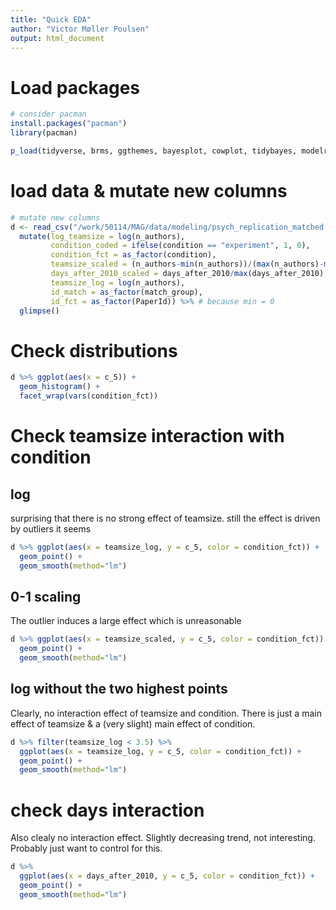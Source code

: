 ```yaml
---
title: "Quick EDA"
author: "Victor Møller Poulsen"
output: html_document
---
```


# Load packages

```r

# consider pacman
install.packages("pacman") 
library(pacman)

p_load(tidyverse, brms, ggthemes, bayesplot, cowplot, tidybayes, modelr)

```

# load data & mutate new columns

```r

# mutate new columns
d <- read_csv("/work/50114/MAG/data/modeling/psych_replication_matched.csv") %>%
  mutate(log_teamsize = log(n_authors), 
         condition_coded = ifelse(condition == "experiment", 1, 0),
         condition_fct = as_factor(condition), 
         teamsize_scaled = (n_authors-min(n_authors))/(max(n_authors)-min(n_authors)),
         days_after_2010_scaled = days_after_2010/max(days_after_2010),
         teamsize_log = log(n_authors),
         id_match = as_factor(match_group), 
         id_fct = as_factor(PaperId)) %>% # because min = 0
  glimpse()

```

# Check distributions 

```r

d %>% ggplot(aes(x = c_5)) +
  geom_histogram() + 
  facet_wrap(vars(condition_fct))

```


# Check teamsize interaction with condition

## log 
surprising that there is no strong effect of teamsize. 
still the effect is driven by outliers it seems 

```r

d %>% ggplot(aes(x = teamsize_log, y = c_5, color = condition_fct)) +
  geom_point() + 
  geom_smooth(method="lm")

```

## 0-1 scaling
The outlier induces a large effect which is unreasonable

```r

d %>% ggplot(aes(x = teamsize_scaled, y = c_5, color = condition_fct)) + 
  geom_point() + 
  geom_smooth(method="lm")

```

## log without the two highest points
Clearly, no interaction effect of teamsize and condition. 
There is just a main effect of teamsize & a (very slight) main effect of condition.

```r

d %>% filter(teamsize_log < 3.5) %>%
  ggplot(aes(x = teamsize_log, y = c_5, color = condition_fct)) + 
  geom_point() + 
  geom_smooth(method="lm")

```

# check days interaction
Also clealy no interaction effect. 
Slightly decreasing trend, not interesting. 
Probably just want to control for this. 

```r

d %>% 
  ggplot(aes(x = days_after_2010, y = c_5, color = condition_fct)) + 
  geom_point() + 
  geom_smooth(method="lm")

```

